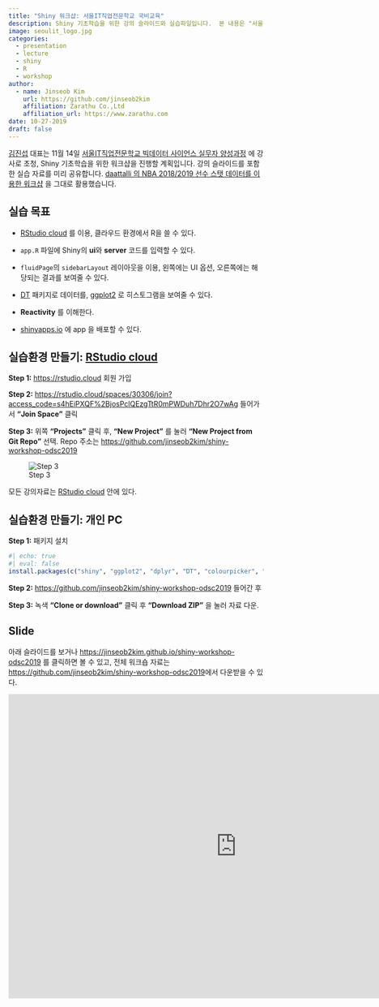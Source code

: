 ```yaml
---
title: "Shiny 워크샵: 서울IT직업전문학교 국비교육"
description: Shiny 기초학습을 위한 강의 슬라이드와 실습파일입니다.  본 내용은 "서울IT직업전문학교 빅데이터 사이언스 실무자 양성과정" 에서 쓰일 예정입니다.
image: seoulit_logo.jpg
categories:
  - presentation
  - lecture
  - shiny
  - R
  - workshop
author:
  - name: Jinseob Kim
    url: https://github.com/jinseob2kim
    affiliation: Zarathu Co.,Ltd
    affiliation_url: https://www.zarathu.com
date: 10-27-2019
draft: false
---
```




[김진섭](https://github.com/jinseob2kim) 대표는 11월 14일 [서울IT직업전문학교 빅데이터 사이언스 실무자 양성과정](http://seoulit.or.kr/info/info_detail01.html?code_uniq_seq=NmY4OWRiOGUxMDRmN2E=) 에 강사로 초청, Shiny 기초학습을 위한 워크샵을 진행할 계획입니다. 강의 슬라이드를 포함한 실습 자료를 미리 공유합니다. [daattalli 의 NBA 2018/2019 선수 스탯 데이터를 이용한 워크샵](https://github.com/daattali/shiny-workshop-odsc2019) 을 그대로 활용했습니다. 


## 실습 목표 

* [RStudio cloud](https://rstudio.cloud/) 를 이용, 클라우드 환경에서 R을 쓸 수 있다.
 
 
* `app.R` 파일에 Shiny의 **ui**와 **server** 코드를 입력할 수 있다.
 
 
* `fluidPage`의 `sidebarLayout` 레이아웃을 이용, 왼쪽에는 UI 옵션, 오른쪽에는 해당되는 결과를 보여줄 수 있다.
 
 
* [DT](https://rstudio.github.io/DT/) 패키지로 데이터를, [ggplot2](https://ggplot2.tidyverse.org/) 로 히스토그램을 보여줄 수 있다.
 
 
* **Reactivity** 를 이해한다.
 
 
* [shinyapps.io](https://www.shinyapps.io/) 에 app 을 배포할 수 있다. 



## 실습환경 만들기: [RStudio cloud](https://rstudio.cloud/)

**Step 1:** [https://rstudio.cloud](https://rstudio.cloud) 회원 가입


**Step 2:** [https://rstudio.cloud/spaces/30306/join?access_code=s4hEiPXQF%2BjosPclQEzgTtR0mPWDuh7Dhr2O7wAg](https://rstudio.cloud/spaces/30306/join?access_code=s4hEiPXQF%2BjosPclQEzgTtR0mPWDuh7Dhr2O7wAg) 들어가서 **"Join Space"** 클릭


**Step 3:** 위쪽 **"Projects"** 클릭 후, **"New Project"** 를 눌러 **"New Project from Git Repo"** 선택. Repo 주소는 [https://github.com/jinseob2kim/shiny-workshop-odsc2019](https://github.com/jinseob2kim/shiny-workshop-odsc2019)


![Step 3](https://i.imgur.com/nU5bbFL.png)


모든 강의자료는 [RStudio cloud](https://rstudio.cloud/) 안에 있다. 




## 실습환경 만들기: 개인 PC

**Step 1:** 패키지 설치

```r
#| echo: true
#| eval: false
install.packages(c("shiny", "ggplot2", "dplyr", "DT", "colourpicker", "readr")) 
```


**Step 2:** [https://github.com/jinseob2kim/shiny-workshop-odsc2019](https://github.com/jinseob2kim/shiny-workshop-odsc2019) 들어간 후 


**Step 3:** 녹색 **"Clone or download"** 클릭 후 **"Download ZIP"** 을 눌러 자료 다운. 



## Slide

아래 슬라이드를 보거나 [https://jinseob2kim.github.io/shiny-workshop-odsc2019](https://jinseob2kim.github.io/shiny-workshop-odsc2019) 를 클릭하면 볼 수 있고, 전체 워크숍 자료는 [https://github.com/jinseob2kim/shiny-workshop-odsc2019](https://github.com/jinseob2kim/shiny-workshop-odsc2019)에서 다운받을 수 있다. 

<iframe src="https://jinseob2kim.github.io/shiny-workshop-odsc2019/" width="900" height="600" style="border: none;"></iframe>


